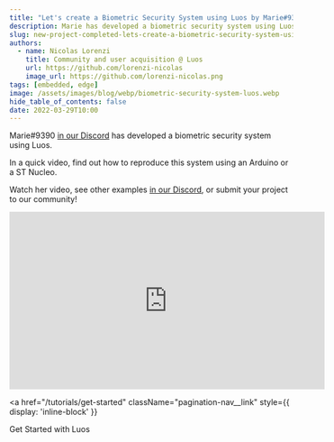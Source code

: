 ```yaml
---
title: "Let's create a Biometric Security System using Luos by Marie#9390"
description: Marie has developed a biometric security system using Luos.
slug: new-project-completed-lets-create-a-biometric-security-system-using-luos-by-marie-9390
authors:
  - name: Nicolas Lorenzi
    title: Community and user acquisition @ Luos
    url: https://github.com/lorenzi-nicolas
    image_url: https://github.com/lorenzi-nicolas.png
tags: [embedded, edge]
image: /assets/images/blog/webp/biometric-security-system-luos.webp
hide_table_of_contents: false
date: 2022-03-29T10:00
---
```


Marie#9390 <a rel="external nofollow" href="https://discord.gg/luos" target="_blank">in our Discord</a> has developed a biometric security system using Luos.

<!--truncate-->

In a quick video, find out how to reproduce this system using an Arduino or a ST Nucleo.

Watch her video, see other examples <a rel="external nofollow" href="https://discord.gg/luos" target="_blank">in our Discord</a>, or submit your project to our community!

<iframe
  width="560"
  height="315"
  src="https://www.youtube.com/embed/GTKc-dwlLMM"
  title="Let's create a Biometric Security System using Luos ! (Arduino Zero or Nucleo L432)"
  frameBorder="0"
  allow="accelerometer; autoplay; clipboard-write; encrypted-media; gyroscope; picture-in-picture"
  allowFullScreen
></iframe>

<a
  href="/tutorials/get-started"
  className="pagination-nav__link"
  style={{ display: 'inline-block' }}
>
  Get Started with Luos
</a>
